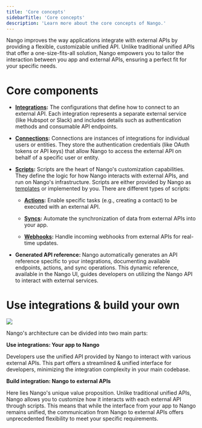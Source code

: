 ```yaml
---
title: 'Core concepts'
sidebarTitle: 'Core concepts'
description: 'Learn more about the core concepts of Nango.'
---
```


Nango improves the way applications integrate with external APIs by providing a flexible, customizable unified API. Unlike traditional unified APIs that offer a one-size-fits-all solution, Nango empowers you to tailor the interaction between you app and external APIs, ensuring a perfect fit for your specific needs.

# Core components

- **[Integrations](/understand/concepts/integrations):** The configurations that define how to connect to an external API. Each integration represents a separate external service (like Hubspot or Slack) and includes details such as authentication methods and consumable API endpoints.

- **[Connections](/understand/concepts/connections):** Connections are instances of integrations for individual users or entities. They store the authentication credentials (like OAuth tokens or API keys) that allow Nango to access the external API on behalf of a specific user or entity.

- **[Scripts](/understand/concepts/scripts):** Scripts are the heart of Nango's customization capabilities. They define the logic for how Nango interacts with external APIs, and run on Nango's infrastructure. Scripts are either provided by Nango as [templates](/understand/concepts/templates) or implemented by you. There are different types of scripts:

    - **[Actions](/understand/concepts/actions):** Enable specific tasks (e.g., creating a contact) to be executed with an external API.

    - **[Syncs](/understand/concepts/syncs):** Automate the synchronization of data from external APIs into your app.

    - **[Webhooks](/understand/concepts/webhooks):** Handle incoming webhooks from external APIs for real-time updates.

- **Generated API reference:** Nango automatically generates an API reference specific to your integrations, documenting available endpoints, actions, and sync operations. This dynamic reference, available in the Nango UI, guides developers on utilizing the Nango API to interact with external services.

# Use integrations & build your own

<Frame>
  <img src="/images/custom-scripts.png" />
</Frame>

Nango's architecture can be divided into two main parts: 

**Use integrations: Your app to Nango** 

Developers use the unified API provided by Nango to interact with various external APIs. This part offers a streamlined & unified interface for developers, minimizing the integration complexity in your main codebase.

**Build integration: Nango to external APIs** 

Here lies Nango's unique value proposition. Unlike traditional unified APIs, Nango allows you to customize how it interacts with each external API through scripts. This means that while the interface from your app to Nango remains unified, the communication from Nango to external APIs offers unprecedented flexibility to meet your specific requirements.